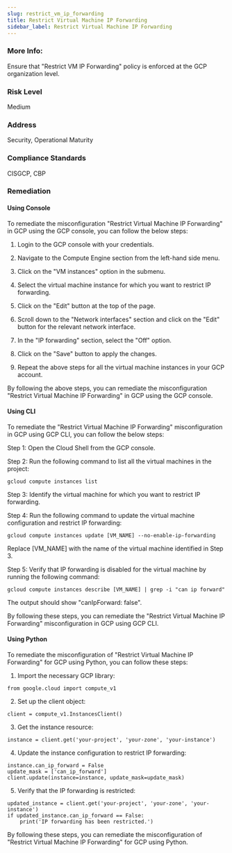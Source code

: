 ```yaml
---
slug: restrict_vm_ip_forwarding
title: Restrict Virtual Machine IP Forwarding
sidebar_label: Restrict Virtual Machine IP Forwarding
---
```


### More Info:

Ensure that "Restrict VM IP Forwarding" policy is enforced at the GCP organization level.

### Risk Level

Medium

### Address

Security, Operational Maturity

### Compliance Standards

CISGCP, CBP
### Remediation

#### Using Console

To remediate the misconfiguration "Restrict Virtual Machine IP Forwarding" in GCP using the GCP console, you can follow the below steps:

1. Login to the GCP console with your credentials.

2. Navigate to the Compute Engine section from the left-hand side menu.

3. Click on the "VM instances" option in the submenu.

4. Select the virtual machine instance for which you want to restrict IP forwarding.

5. Click on the "Edit" button at the top of the page.

6. Scroll down to the "Network interfaces" section and click on the "Edit" button for the relevant network interface.

7. In the "IP forwarding" section, select the "Off" option.

8. Click on the "Save" button to apply the changes.

9. Repeat the above steps for all the virtual machine instances in your GCP account.

By following the above steps, you can remediate the misconfiguration "Restrict Virtual Machine IP Forwarding" in GCP using the GCP console.

#### Using CLI

To remediate the "Restrict Virtual Machine IP Forwarding" misconfiguration in GCP using GCP CLI, you can follow the below steps:

Step 1: Open the Cloud Shell from the GCP console.

Step 2: Run the following command to list all the virtual machines in the project:

```
gcloud compute instances list
```

Step 3: Identify the virtual machine for which you want to restrict IP forwarding.

Step 4: Run the following command to update the virtual machine configuration and restrict IP forwarding:

```
gcloud compute instances update [VM_NAME] --no-enable-ip-forwarding
```

Replace [VM_NAME] with the name of the virtual machine identified in Step 3.

Step 5: Verify that IP forwarding is disabled for the virtual machine by running the following command:

```
gcloud compute instances describe [VM_NAME] | grep -i "can ip forward"
```

The output should show "canIpForward: false".

By following these steps, you can remediate the "Restrict Virtual Machine IP Forwarding" misconfiguration in GCP using GCP CLI.

#### Using Python

To remediate the misconfiguration of "Restrict Virtual Machine IP Forwarding" for GCP using Python, you can follow these steps:

1. Import the necessary GCP library:

```
from google.cloud import compute_v1
```

2. Set up the client object:

```
client = compute_v1.InstancesClient()
```

3. Get the instance resource:

```
instance = client.get('your-project', 'your-zone', 'your-instance')
```

4. Update the instance configuration to restrict IP forwarding:

```
instance.can_ip_forward = False
update_mask = ['can_ip_forward']
client.update(instance=instance, update_mask=update_mask)
```

5. Verify that the IP forwarding is restricted:

```
updated_instance = client.get('your-project', 'your-zone', 'your-instance')
if updated_instance.can_ip_forward == False:
    print('IP forwarding has been restricted.')
```

By following these steps, you can remediate the misconfiguration of "Restrict Virtual Machine IP Forwarding" for GCP using Python.



